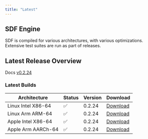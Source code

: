 ```yaml
---
title: "Latest"
---
```


## SDF Engine

SDF is compiled for various architectures, with various optimizations. Extensive
test suites are run as part of releases.

## Latest Release Overview

Docs [v0.2.24](v0.2.24/)

### Latest Builds

| Architecture           | Status | Version | Download |
| ---------------------- | ------ | ------- | -------- |
| Linux Intel X86-64     |   ✅   | 0.2.24  | [Download](https://cdn.sdf.com/releases/download/sdf-v0.2.24-x86_64-unknown-linux-musl.tar.gz) |
| Linux Arm ARM-64       |   ✅   | 0.2.24  | [Download](https://cdn.sdf.com/releases/download/sdf-v0.2.24-arm-unknown-linux-gnueabihf.tar.gz) |
| Apple Intel X86-64     |   ✅   | 0.2.24  | [Download](https://cdn.sdf.com/releases/download/sdf-v0.2.24-x86_64-apple-darwin.tar.gz) |
| Apple Arm AARCh-64     |   ✅   | 0.2.24  | [Download](https://cdn.sdf.com/releases/download/sdf-v0.2.24-aarch64-apple-darwin.tar.gz) |
